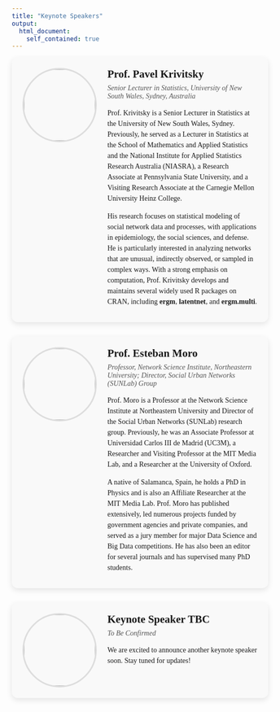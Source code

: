 ```yaml
---
title: "Keynote Speakers"
output:
  html_document:
    self_contained: true
---
```

<style> .keynote-card { display: flex; flex-direction: row; align-items: flex-start; background: #f9f9f9; border-radius: 12px; padding: 1.5em; margin-bottom: 2em; box-shadow: 0 4px 12px rgba(0,0,0,0.1); transition: transform 0.2s, box-shadow 0.2s; } 

.keynote-card:hover { transform: translateY(-3px); box-shadow: 0 8px 20px rgba(0,0,0,0.15); } 

.keynote-image { flex: 0 0 140px; margin-right: 1.5em; } 

.keynote-image img { width: 140px; height: 140px; object-fit: cover; border-radius: 50%; border: 3px solid #ddd; } 

.keynote-content { flex: 1; font-family: "Helvetica, Arial, sans-serif"; } 

.keynote-title { font-size: 1.5em; font-weight: bold; margin-bottom: 0.3em; } 

.keynote-position { font-style: italic; color: #555; margin-bottom: 1em; } 

.keynote-content p { margin-bottom: 0.7em; line-height: 1.5; } @media screen and (max-width: 700px) { .keynote-card { flex-direction: column; align-items: center; text-align: center; } .keynote-image { margin-right: 0; margin-bottom: 1em; } } 

</style> <div class="keynote-card"> <div class="keynote-image"> <img src="img/pavel.jpg" /> </div> <div class="keynote-content"> <div class="keynote-title">Prof. Pavel Krivitsky</div> <div class="keynote-position">Senior Lecturer in Statistics, University of New South Wales, Sydney, Australia</div> 

<p>Prof. Krivitsky is a Senior Lecturer in Statistics at the University of New South Wales, Sydney. Previously, he served as a Lecturer in Statistics at the School of Mathematics and Applied Statistics and the National Institute for Applied Statistics Research Australia (NIASRA), a Research Associate at Pennsylvania State University, and a Visiting Research Associate at the Carnegie Mellon University Heinz College.</p> <p>His research focuses on statistical modeling of social network data and processes, with applications in epidemiology, the social sciences, and defense. He is particularly interested in analyzing networks that are unusual, indirectly observed, or sampled in complex ways. With a strong emphasis on computation, Prof. Krivitsky develops and maintains several widely used R packages on CRAN, including <strong>ergm</strong>, <strong>latentnet</strong>, and <strong>ergm.multi</strong>.</p> </div> </div> 

<div class="keynote-card"> <div class="keynote-image"> <img src="img/esteban.jpg" /> </div> <div class="keynote-content"> <div class="keynote-title">Prof. Esteban Moro</div> <div class="keynote-position">Professor, Network Science Institute, Northeastern University; Director, Social Urban Networks (SUNLab) Group</div> 

<p>Prof. Moro is a Professor at the Network Science Institute at Northeastern University and Director of the Social Urban Networks (SUNLab) research group. Previously, he was an Associate Professor at Universidad Carlos III de Madrid (UC3M), a Researcher and Visiting Professor at the MIT Media Lab, and a Researcher at the University of Oxford.</p> <p>A native of Salamanca, Spain, he holds a PhD in Physics and is also an Affiliate Researcher at the MIT Media Lab. Prof. Moro has published extensively, led numerous projects funded by government agencies and private companies, and served as a jury member for major Data Science and Big Data competitions. He has also been an editor for several journals and has supervised many PhD students.</p> </div> </div>


<div class="keynote-card"> <div class="keynote-image"> <img src="img/blank.jpg" /> </div> <div class="keynote-content"> <div class="keynote-title">Keynote Speaker TBC</div><div class="keynote-position">To Be Confirmed</div>

<p>We are excited to announce another keynote speaker soon. Stay tuned for updates!</p>
  </div>
</div>